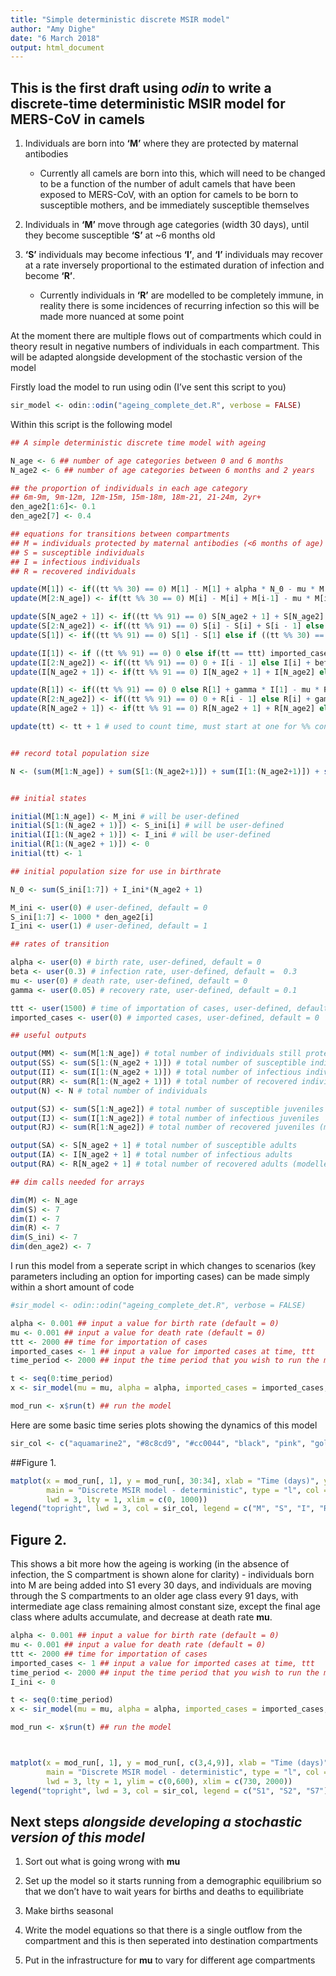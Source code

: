 ```yaml
---
title: "Simple deterministic discrete MSIR model"
author: "Amy Dighe"
date: "6 March 2018"
output: html_document
---
```


## This is the first draft using *odin* to write a discrete-time deterministic MSIR model  for MERS-CoV in camels

1. Individuals are born into **'M'** where they are protected by maternal antibodies
    + Currently all camels are born into this, which will need to be changed to be a function of the number of adult camels that have been exposed to MERS-CoV, with an option for camels to be born to susceptible mothers, and be immediately susceptible themselves

2. Individuals in **'M'** move through age categories (width 30 days), until they become susceptible **'S'** at ~6 months old

3. **'S'** individuals may become infectious **'I'**, and **'I'** individuals may recover at a rate inversely proportional to the estimated duration of infection and become **'R'**.
    + Currently individuals in **'R'** are modelled to be completely immune, in reality there is some incidences of recurring infection so this will be made more nuanced at some point
    
At the moment there are multiple flows out of compartments which could in theory result in negative numbers of individuals in each compartment. This will be adapted alongside development of the stochastic version of the model

Firstly load the model to run using odin (I've sent this script to you)

```r

sir_model <- odin::odin("ageing_complete_det.R", verbose = FALSE)

```

Within this script is the following model

```r

## A simple deterministic discrete time model with ageing

N_age <- 6 ## number of age categories between 0 and 6 months
N_age2 <- 6 ## number of age categories between 6 months and 2 years

## the proportion of individuals in each age category
## 6m-9m, 9m-12m, 12m-15m, 15m-18m, 18m-21, 21-24m, 2yr+
den_age2[1:6]<- 0.1
den_age2[7] <- 0.4

## equations for transitions between compartments
## M = individuals protected by maternal antibodies (<6 months of age)
## S = susceptible individuals
## I = infectious individuals
## R = recovered individuals

update(M[1]) <- if((tt %% 30) == 0) M[1] - M[1] + alpha * N_0 - mu * M[1] else M[1] + alpha * N_0 - mu * M[1]
update(M[2:N_age]) <- if(tt %% 30 == 0) M[i] - M[i] + M[i-1] - mu * M[i] else M[i] - mu * M[i]

update(S[N_age2 + 1]) <- if((tt %% 91) == 0) S[N_age2 + 1] + S[N_age2] else S[N_age2 + 1] - beta * S[N_age2 + 1] * sum(I[1:(N_age2 + 1)]) / N - mu * S[N_age2 + 1]
update(S[2:N_age2]) <- if((tt %% 91) == 0) S[i] - S[i] + S[i - 1] else S[i] - beta * S[i] * sum(I[1:(N_age2+1)]) / N - mu * S[i]
update(S[1]) <- if((tt %% 91) == 0) S[1] - S[1] else if ((tt %% 30) == 0) S[1] + M[N_age] else S[1] - ((beta * S[1] * sum(I[1:(N_age2+1)])) / N) - mu * S[1]

update(I[1]) <- if ((tt %% 91) == 0) 0 else if(tt == ttt) imported_cases + I[1] + beta * S[1] * sum(I[1:(N_age2+1)]) / N - gamma * I[1] - mu * I[1] else I[1] + beta * S[1] * sum(I[1:(N_age2+1)]) / N - gamma * I[1] - mu * I[1]
update(I[2:N_age2]) <- if((tt %% 91) == 0) 0 + I[i - 1] else I[i] + beta * S[i] * sum(I[1:(N_age2+1)]) / N - gamma * I[i] - mu * I[i]
update(I[N_age2 + 1]) <- if(tt %% 91 == 0) I[N_age2 + 1] + I[N_age2] else I[N_age2 + 1] + beta * S[N_age2 + 1] * sum(I[1:(N_age2+1)]) / N - gamma * I[N_age2 + 1] - mu * I[N_age2 + 1]

update(R[1]) <- if((tt %% 91) == 0) 0 else R[1] + gamma * I[1] - mu * R[1]
update(R[2:N_age2]) <- if((tt %% 91) == 0) 0 + R[i - 1] else R[i] + gamma * I[i] - mu * R[i]
update(R[N_age2 + 1]) <- if(tt %% 91 == 0) R[N_age2 + 1] + R[N_age2] else R[N_age2 + 1]+ gamma * I[N_age2 + 1] - mu * R[N_age2 + 1]

update(tt) <- tt + 1 # used to count time, must start at one for %% conditioning to work


## record total population size

N <- (sum(M[1:N_age]) + sum(S[1:(N_age2+1)]) + sum(I[1:(N_age2+1)]) + sum(R[1:(N_age2+1)]))


## initial states

initial(M[1:N_age]) <- M_ini # will be user-defined
initial(S[1:(N_age2 + 1)]) <- S_ini[i] # will be user-defined
initial(I[1:(N_age2 + 1)]) <- I_ini # will be user-defined
initial(R[1:(N_age2 + 1)]) <- 0
initial(tt) <- 1

## initial population size for use in birthrate

N_0 <- sum(S_ini[1:7]) + I_ini*(N_age2 + 1)

M_ini <- user(0) # user-defined, default = 0
S_ini[1:7] <- 1000 * den_age2[i]
I_ini <- user(1) # user-defined, default = 1

## rates of transition

alpha <- user(0) # birth rate, user-defined, default = 0
beta <- user(0.3) # infection rate, user-defined, default =  0.3
mu <- user(0) # death rate, user-defined, default = 0
gamma <- user(0.05) # recovery rate, user-defined, default = 0.1

ttt <- user(1500) # time of importation of cases, user-defined, default day 1500
imported_cases <- user(0) # imported cases, user-defined, default = 0

## useful outputs

output(MM) <- sum(M[1:N_age]) # total number of individuals still protected by maternal immunity
output(SS) <- sum(S[1:(N_age2 + 1)]) # total number of susceptible individuals
output(II) <- sum(I[1:(N_age2 + 1)]) # total number of infectious individuals
output(RR) <- sum(R[1:(N_age2 + 1)]) # total number of recovered individuals (modelled to be immune)
output(N) <- N # total number of individuals

output(SJ) <- sum(S[1:N_age2]) # total number of susceptible juveniles
output(IJ) <- sum(I[1:N_age2]) # total number of infectious juveniles
output(RJ) <- sum(R[1:N_age2]) # total number of recovered juveniles (modelled to be immune)

output(SA) <- S[N_age2 + 1] # total number of susceptible adults
output(IA) <- I[N_age2 + 1] # total number of infectious adults
output(RA) <- R[N_age2 + 1] # total number of recovered adults (modelled to be immune)

## dim calls needed for arrays

dim(M) <- N_age
dim(S) <- 7
dim(I) <- 7
dim(R) <- 7
dim(S_ini) <- 7
dim(den_age2) <- 7
```

I run this model from a seperate script in which changes to scenarios (key parameters including an option for importing cases) can be made simply within a short amount of code

```r

#sir_model <- odin::odin("ageing_complete_det.R", verbose = FALSE)

alpha <- 0.001 ## input a value for birth rate (default = 0)
mu <- 0.001 ## input a value for death rate (default = 0)
ttt <- 2000 ## time for importation of cases
imported_cases <- 1 ## input a value for imported cases at time, ttt
time_period <- 2000 ## input the time period that you wish to run the model for

t <- seq(0:time_period)
x <- sir_model(mu = mu, alpha = alpha, imported_cases = imported_cases, ttt = ttt) ## include any updated paramters as arguments in the model function

mod_run <- x$run(t) ## run the model
```

Here are some basic time series plots showing the dynamics of this model

```r
sir_col <- c("aquamarine2", "#8c8cd9", "#cc0044", "black", "pink", "gold", "dimgrey")
```

##Figure 1.
```r
matplot(x = mod_run[, 1], y = mod_run[, 30:34], xlab = "Time (days)", ylab = "Number of individuals",
        main = "Discrete MSIR model - deterministic", type = "l", col = sir_col,
        lwd = 3, lty = 1, xlim = c(0, 1000))
legend("topright", lwd = 3, col = sir_col, legend = c("M", "S", "I", "R", "N"))
```

## Figure 2.
This shows a bit more how the ageing is working (in the absence of infection, the S compartment is shown alone for clarity) - individuals born into M are being added into S1 every 30 days, and individuals are moving through the S compartments to an older age class every 91 days, with intermediate age class remaining almost constant size, except the final age class where adults accumulate, and decrease at death rate **mu**.
```r


alpha <- 0.001 ## input a value for birth rate (default = 0)
mu <- 0.001 ## input a value for death rate (default = 0)
ttt <- 2000 ## time for importation of cases
imported_cases <- 1 ## input a value for imported cases at time, ttt
time_period <- 2000 ## input the time period that you wish to run the model for
I_ini <- 0

t <- seq(0:time_period)
x <- sir_model(mu = mu, alpha = alpha, imported_cases = imported_cases, ttt = ttt, I_ini = I_ini) ## include any updated paramters as arguments in the model function

mod_run <- x$run(t) ## run the model



matplot(x = mod_run[, 1], y = mod_run[, c(3,4,9)], xlab = "Time (days)", ylab = "Number of individuals",
        main = "Discrete MSIR model - deterministic", type = "l", col = sir_col,
        lwd = 3, lty = 1, ylim = c(0,600), xlim = c(730, 2000))
legend("topright", lwd = 3, col = sir_col, legend = c("S1", "S2", "S7"))
```

## Next steps __*alongside developing a stochastic version of this model*__

1. Sort out what is going wrong with **mu**

2. Set up the model so it starts running from a demographic equilibrium so that we don't have to wait years for births and deaths to equilibriate

3. Make births seasonal

4. Write the model equations so that there is a single outflow from the compartment and this is then seperated into destination compartments

5. Put in the infrastructure for **mu** to vary for different age compartments
